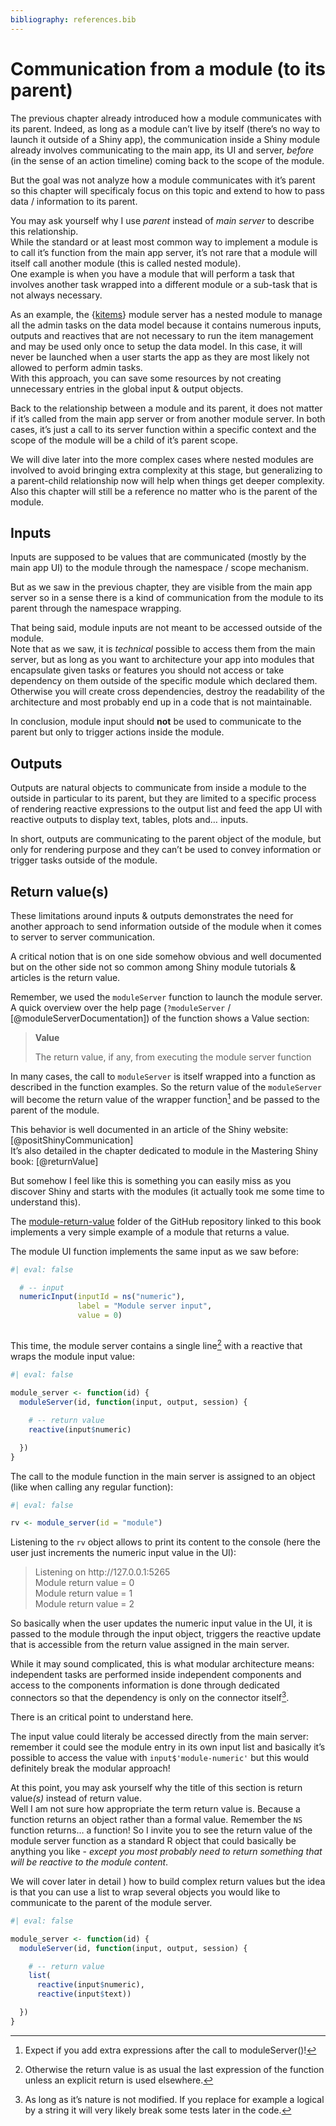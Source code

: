 ```yaml
---
bibliography: references.bib
---
```


# Communication from a module (to its parent)

The previous chapter already introduced how a module communicates with its parent. Indeed, as long as a module can't live by itself (there's no way to launch it outside of a Shiny app), the communication inside a Shiny module already involves communicating to the main app, its UI and server, *before* (in the sense of an action timeline) coming back to the scope of the module.

But the goal was not analyze how a module communicates with it's parent so this chapter will specificaly focus on this topic and extend to how to pass data / information to its parent.

You may ask yourself why I use *parent* instead of *main server* to describe this relationship.\
While the standard or at least most common way to implement a module is to call it's function from the main app server, it's not rare that a module will itself call another module (this is called nested module).\
One example is when you have a module that will perform a task that involves another task wrapped into a different module or a sub-task that is not always necessary.

As an example, the {[kitems](https://github.com/thekangaroofactory/kitems)} module server has a nested module to manage all the admin tasks on the data model because it contains numerous inputs, outputs and reactives that are not necessary to run the item management and may be used only once to setup the data model. In this case, it will never be launched when a user starts the app as they are most likely not allowed to perform admin tasks.\
With this approach, you can save some resources by not creating unnecessary entries in the global input & output objects.

Back to the relationship between a module and its parent, it does not matter if it's called from the main app server or from another module server. In both cases, it's just a call to its server function within a specific context and the scope of the module will be a child of it's parent scope.

We will dive later into the more complex cases where nested modules are involved to avoid bringing extra complexity at this stage, but generalizing to a parent-child relationship now will help when things get deeper complexity.\
Also this chapter will still be a reference no matter who is the parent of the module.

## Inputs

Inputs are supposed to be values that are communicated (mostly by the main app UI) to the module through the namespace / scope mechanism.

But as we saw in the previous chapter, they are visible from the main app server so in a sense there is a kind of communication from the module to its parent through the namespace wrapping.

That being said, module inputs are not meant to be accessed outside of the module.\
Note that as we saw, it is *technical* possible to access them from the main server, but as long as you want to architecture your app into modules that encapsulate given tasks or features you should not access or take dependency on them outside of the specific module which declared them. Otherwise you will create cross dependencies, destroy the readability of the architecture and most probably end up in a code that is not maintainable.

In conclusion, module input should **not** be used to communicate to the parent but only to trigger actions inside the module.

## Outputs

Outputs are natural objects to communicate from inside a module to the outside in particular to its parent, but they are limited to a specific process of rendering reactive expressions to the output list and feed the app UI with reactive outputs to display text, tables, plots and... inputs.

In short, outputs are communicating to the parent object of the module, but only for rendering purpose and they can't be used to convey information or trigger tasks outside of the module.

## Return value(s)

These limitations around inputs & outputs demonstrates the need for another approach to send information outside of the module when it comes to server to server communication.

A critical notion that is on one side somehow obvious and well documented but on the other side not so common among Shiny module tutorials & articles is the return value.

Remember, we used the `moduleServer` function to launch the module server.\
A quick overview over the help page (`?moduleServer` / [@moduleServerDocumentation]) of the function shows a Value section:

> **Value**
>
> The return value, if any, from executing the module server function

In many cases, the call to `moduleServer` is itself wrapped into a function as described in the function examples. So the return value of the `moduleServer` will become the return value of the wrapper function[^communication-from-module-1] and be passed to the parent of the module.

[^communication-from-module-1]: Expect if you add extra expressions after the call to moduleServer()!

This behavior is well documented in an article of the Shiny website: [@positShinyCommunication]\
It's also detailed in the chapter dedicated to module in the Mastering Shiny book: [@returnValue]

But somehow I feel like this is something you can easily miss as you discover Shiny and starts with the modules (it actually took me some time to understand this).

::: callout-note
The [module-return-value](https://github.com/thekangaroofactory/template-r-shiny-communication/tree/main/module-return-value) folder of the GitHub repository linked to this book implements a very simple example of a module that returns a value.
:::

The module UI function implements the same input as we saw before:

```r
#| eval: false

  # -- input
  numericInput(inputId = ns("numeric"),
               label = "Module server input",
               value = 0)
  
```

This time, the module server contains a single line[^communication-from-module-2] with a reactive that wraps the module input value:

[^communication-from-module-2]: Otherwise the return value is as usual the last expression of the function unless an explicit return is used elsewhere.

```r
#| eval: false
 
module_server <- function(id) {
  moduleServer(id, function(input, output, session) {

    # -- return value
    reactive(input$numeric)

  })
}

```

The call to the module function in the main server is assigned to an object (like when calling any regular function):

```r
#| eval: false

rv <- module_server(id = "module")

```

Listening to the `rv` object allows to print its content to the console (here the user just increments the numeric input value in the UI):

> Listening on http://127.0.0.1:5265\
> Module return value = 0\
> Module return value = 1\
> Module return value = 2

So basically when the user updates the numeric input value in the UI, it is passed to the module through the input object, triggers the reactive update that is accessible from the return value assigned in the main server.

While it may sound complicated, this is what modular architecture means: independent tasks are performed inside independent components and access to the components information is done through dedicated connectors so that the dependency is only on the connector itself[^communication-from-module-3].

[^communication-from-module-3]: As long as it's nature is not modified. If you replace for example a logical by a string it will very likely break some tests later in the code.

::: callout-warning
There is an critical point to understand here.

The input value could literaly be accessed directly from the main server: remember it could see the module entry in its own input list and basically it's possible to access the value with `input$'module-numeric'` but this would definitely break the modular approach!
:::

At this point, you may ask yourself why the title of this section is return value*(s)* instead of return value.\
Well I am not sure how appropriate the term return value is. Because a function returns an object rather than a formal value. Remember the `NS` function returns... a function! So I invite you to see the return value of the module server function as a standard R object that could basically be anything you like - *except you most probably need to return something that will be reactive to the module content*.

We will cover later in detail <!--# insert Xref here -->) how to build complex return values but the idea is that you can use a list to wrap several objects you would like to communicate to the parent of the module server.

```r
#| eval: false

module_server <- function(id) {
  moduleServer(id, function(input, output, session) {

    # -- return value
    list(
      reactive(input$numeric),
      reactive(input$text))

  })
}

```
